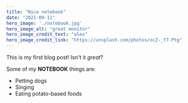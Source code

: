 ```yaml
---
title: "Nice notebook"
date: "2021-09-11"
hero_image: './notebook.jpg'
hero_image_alt: "great monitor"
hero_image_credit_text: "alex"
hero_image_credit_link: "https://unsplash.com/photos/ocZ-_Y7-Ptg"
---
```


This is my first blog post! Isn't it *great*?

Some of my **NOTEBOOK** things are:

* Petting dogs
* Singing
* Eating potato-based foods